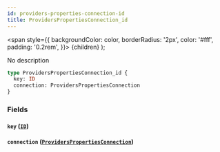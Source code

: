 ```yaml
---
id: providers-properties-connection-id
title: ProvidersPropertiesConnection_id
---
```


<span
style={{
      backgroundColor: color,
      borderRadius: '2px',
      color: '#fff',
      padding: '0.2rem',
    }}>
{children}
</span>
);

No description

```graphql
type ProvidersPropertiesConnection_id {
  key: ID
  connection: ProvidersPropertiesConnection
}
```

### Fields

#### `key` ([`ID`](/v1/scalars/id))

#### `connection` ([`ProvidersPropertiesConnection`](/v1/objects/providers-properties-connection))
